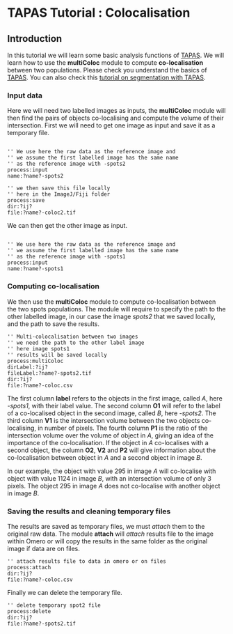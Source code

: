 = TAPAS Tutorial : Colocalisation =

== Introduction ==
In this tutorial we will learn some basic analysis functions of [[plugin:utilities:tapas_:integrated_framework_for_automated_processing_and_analysis:start|TAPAS]]. We will learn how to use the '''multiColoc''' module to compute '''co-localisation''' between two populations. Please check you understand the basics of [[plugin:utilities:tapas_:integrated_framework_for_automated_processing_and_analysis:start|TAPAS]]. You can also check this [[plugin:utilities:tapas_tutorial_:segmentation:start|tutorial on segmentation with TAPAS]]. 

=== Input data ===
Here we will need two labelled images as inputs, the '''multiColoc''' module will then find the pairs of objects co-localising and compute the volume of their intersection. First we will need to get one image as input and save it as a temporary file. 

{{:plugin:stacks:3d_ij_suite:coloc-a.png?direct&amp;256|First image}}

<source> 
'' We use here the raw data as the reference image and
'' we assume the first labelled image has the same name 
'' as the reference image with -spots2
process:input
name:?name?-spots2

'' we then save this file locally
'' here in the ImageJ/Fiji folder
process:save
dir:?ij?
file:?name?-coloc2.tif
</source>

We can then get the other image as input.

{{:plugin:stacks:3d_ij_suite:coloc-b.png?direct&amp;256|First image}}

<source> 
'' We use here the raw data as the reference image and
'' we assume the first labelled image has the same name 
'' as the reference image with -spots1
process:input
name:?name?-spots1
</source>

=== Computing co-localisation ===
We then use the '''multiColoc''' module to compute co-localisation between the two spots populations. The module will require to specify the path to the other labelled image, in our case the image ''spots2'' that we saved locally, and the path to save the results. 

{{:plugin:stacks:3d_ij_suite:coloc-resultstable.png?direct&amp;256|Results table for co-localisation}}

<source>
'' Multi-colocalisation between two images
'' we need the path to the other label image
'' here image spots1
'' results will be saved locally
process:multiColoc
dirLabel:?ij?
fileLabel:?name?-spots2.tif
dir:?ij?
file:?name?-coloc.csv
</source>

{{:plugin:stacks:3d_ij_suite:coloc-resultstable.png?direct&amp;256|Results table for co-localisation}}

The first column '''label''' refers to the objects in the first image, called ''A'', here ''-spots1'', with their label value. The second column '''O1''' will refer to the label of a co-localised object in the second image, called ''B'', here ''-spots2''. The third column '''V1''' is the intersection volume between the two objects co-localising, in number of pixels. The fourth column '''P1''' is the ratio of the intersection volume over the  volume of object in ''A'', giving an idea of the importance of the co-localisation. If the object in ''A'' co-localises with a second object, the column '''O2''', '''V2''' and '''P2''' will give information about the co-localisation between object in ''A'' and a second object in image ''B''. 

In our example, the object with value 295 in image ''A'' will co-localise with object with value 1124 in image ''B'', with an intersection volume of only 3 pixels. The object 295 in image ''A'' does not co-localise with another object in image ''B''. 

=== Saving the results and cleaning temporary files ===

The results are saved as temporary files, we must ''attach'' them to the original raw data. The module '''attach''' will ''attach'' results file to the image within Omero or will copy the results in the same folder as the original image if data are on files. 

<source>
'' attach results file to data in omero or on files
process:attach
dir:?ij?
file:?name?-coloc.csv
</source>

Finally we can delete the temporary file. 
<source>
'' delete temporary spot2 file
process:delete
dir:?ij?
file:?name?-spots2.tif
</source>





